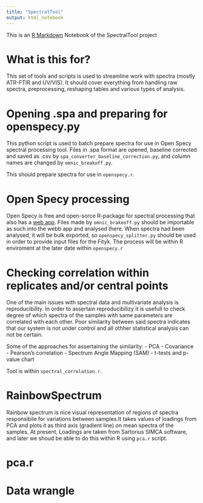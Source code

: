 ```yaml
---
title: "SpectralTool"
output: html_notebook
---
```


This is an [R Markdown](http://rmarkdown.rstudio.com) Notebook of the SpectralTool project

# What is this for?
This set of tools and scripts is used to streamline work with spectra (mostly ATR-FTIR and UV/VIS). It should cover everything from handling raw spectra, preprocessing, reshaping tables and various types of analysis.

# Opening .spa and preparing for openspecy.py
This python script is used to batch prepare spectra for use in Open Specy spectral processing tool. Files in .spa format are opened, baseline corrected and saved as .csv by `spa_converter_baseline_correction.py`, and column names are changed by `omnic_breakoff.py`.

This should prepare spectra for use in `openspecy.r`.

# Open Specy processing
Open Specy is free and open-sorce R-package for spectral processing that also has a [web app](https://openanalysis.org/openspecy/). Files made by `omnic_brakeoff.py` should be importable as such into the webb app and analysed there. When spectra had been analysed, it will be bulk exported, so `openspecy_splitter.py` should be used in order to provide input files for the Fityk.
The process will be within R enviroment at the later date within `openspecy.r`

# Checking correlation within replicates and/or central points
One of the main issues with spectral data and multivariate analysis is reproducibility. In order to assertain reproducibilizy it is usefull to check degree of which spectra of the samples with same parameters are correlated with each other. Poor similarity between said spectra indicates that our system is not under control and all othher statistical analysis can not be certain.

Some of the approaches for assertaining the similarity:
- PCA
- Covariance
- Pearson's correlation
- Spectrum Angle Mapping (SAM)
- t-tests and p-value chart

Tool is within `spectral_correlation.r`.

# RainbowSpectrum
Rainbow spectrum is nice visual representation of regions of spectra responsibile for variations between samples.It takes values of loadings from PCA and plots it as third axis (gradient line) on mean spectra of the samples. At present, Loadings are taken from Sartorius SIMCA software, and later we shoud be able to do this within R using `pca.r` script. 

# pca.r

# Data wrangle